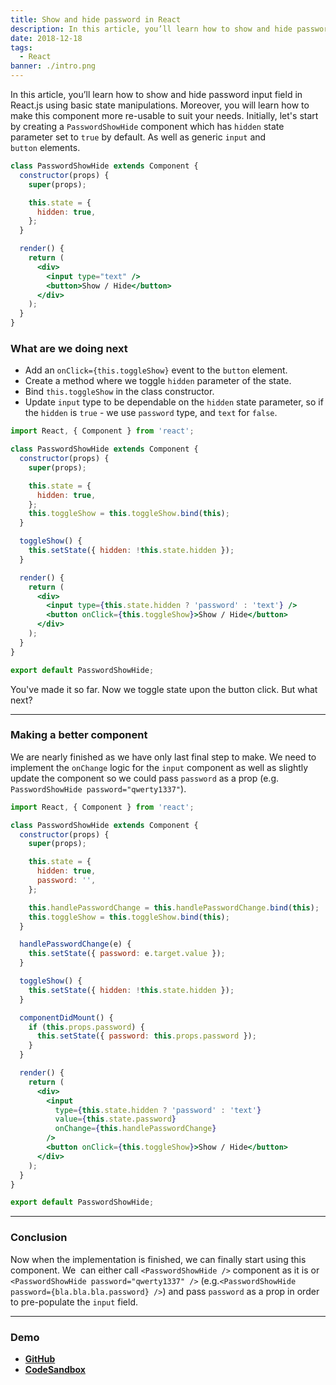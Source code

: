 ```yaml
---
title: Show and hide password in React
description: In this article, you’ll learn how to show and hide password input field in React.js using basic state manipulations. Moreover, you will learn how to make this component more re-usable to suit your needs.
date: 2018-12-18
tags:
  - React
banner: ./intro.png
---
```


In this article, you’ll learn how to show and hide password input field in React.js using basic state manipulations. Moreover, you will learn how to make this component more re-usable to suit your needs. Initially, let's start by creating a `PasswordShowHide` component which has `hidden` state parameter set to `true` by default. As well as generic `input` and `button` elements.

```jsx
class PasswordShowHide extends Component {
  constructor(props) {
    super(props);

    this.state = {
      hidden: true,
    };
  }

  render() {
    return (
      <div>
        <input type="text" />
        <button>Show / Hide</button>
      </div>
    );
  }
}
```

### What are we doing next

- Add an `onClick={this.toggleShow}` event to the `button` element.
- Create a method where we toggle `hidden` parameter of the state.
- Bind `this.toggleShow` in the class constructor.
- Update `input` type to be dependable on the `hidden` state parameter, so if the `hidden` is `true` - we use `password` type, and `text` for `false`.

```jsx
import React, { Component } from 'react';

class PasswordShowHide extends Component {
  constructor(props) {
    super(props);

    this.state = {
      hidden: true,
    };
    this.toggleShow = this.toggleShow.bind(this);
  }

  toggleShow() {
    this.setState({ hidden: !this.state.hidden });
  }

  render() {
    return (
      <div>
        <input type={this.state.hidden ? 'password' : 'text'} />
        <button onClick={this.toggleShow}>Show / Hide</button>
      </div>
    );
  }
}

export default PasswordShowHide;
```

You've made it so far. Now we toggle state upon the button click. But what next?

---

### Making a better component

We are nearly finished as we have only last final step to make. We need to implement the `onChange` logic for the `input` component as well as slightly update the component so we could pass `password` as a prop (e.g. `PasswordShowHide password="qwerty1337"`).

```jsx
import React, { Component } from 'react';

class PasswordShowHide extends Component {
  constructor(props) {
    super(props);

    this.state = {
      hidden: true,
      password: '',
    };

    this.handlePasswordChange = this.handlePasswordChange.bind(this);
    this.toggleShow = this.toggleShow.bind(this);
  }

  handlePasswordChange(e) {
    this.setState({ password: e.target.value });
  }

  toggleShow() {
    this.setState({ hidden: !this.state.hidden });
  }

  componentDidMount() {
    if (this.props.password) {
      this.setState({ password: this.props.password });
    }
  }

  render() {
    return (
      <div>
        <input
          type={this.state.hidden ? 'password' : 'text'}
          value={this.state.password}
          onChange={this.handlePasswordChange}
        />
        <button onClick={this.toggleShow}>Show / Hide</button>
      </div>
    );
  }
}

export default PasswordShowHide;
```

---

### Conclusion

Now when the implementation is finished, we can finally start using this component. We  can either call `<PasswordShowHide />` component as it is or `<PasswordShowHide password="qwerty1337" />` (e.g.`<PasswordShowHide password={bla.bla.bla.password} />`) and pass `password` as a prop in order to pre-populate the `input` field.

---

### Demo

- **[GitHub](https://github.com/edvins-io/snippets/blob/master/react/PasswordShowHide.md)**
- [**CodeSandbox**](https://codesandbox.io/s/zk11w6v21p)
